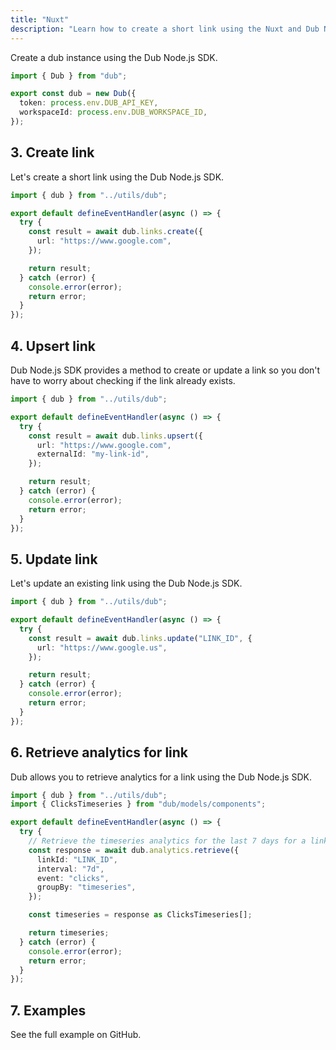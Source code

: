 ```yaml
---
title: "Nuxt"
description: "Learn how to create a short link using the Nuxt and Dub Node.js SDK."
---
```



<Prerequisites />

<InstallNode />

Create a dub instance using the Dub Node.js SDK.

```typescript server/utils/dub.ts
import { Dub } from "dub";

export const dub = new Dub({
  token: process.env.DUB_API_KEY,
  workspaceId: process.env.DUB_WORKSPACE_ID,
});
```

## 3. Create link

Let's create a short link using the Dub Node.js SDK.

```typescript server/api/links.post.ts
import { dub } from "../utils/dub";

export default defineEventHandler(async () => {
  try {
    const result = await dub.links.create({
      url: "https://www.google.com",
    });

    return result;
  } catch (error) {
    console.error(error);
    return error;
  }
});
```

## 4. Upsert link

Dub Node.js SDK provides a method to create or update a link so you don't have to worry about checking if the link already exists.

```typescript server/api/links.put.ts
import { dub } from "../utils/dub";

export default defineEventHandler(async () => {
  try {
    const result = await dub.links.upsert({
      url: "https://www.google.com",
      externalId: "my-link-id",
    });

    return result;
  } catch (error) {
    console.error(error);
    return error;
  }
});
```

## 5. Update link

Let's update an existing link using the Dub Node.js SDK.

```typescript server/api/links.patch.ts
import { dub } from "../utils/dub";

export default defineEventHandler(async () => {
  try {
    const result = await dub.links.update("LINK_ID", {
      url: "https://www.google.us",
    });

    return result;
  } catch (error) {
    console.error(error);
    return error;
  }
});
```

## 6. Retrieve analytics for link

Dub allows you to retrieve analytics for a link using the Dub Node.js SDK.

```typescript server/api/analytics.get.ts
import { dub } from "../utils/dub";
import { ClicksTimeseries } from "dub/models/components";

export default defineEventHandler(async () => {
  try {
    // Retrieve the timeseries analytics for the last 7 days for a link
    const response = await dub.analytics.retrieve({
      linkId: "LINK_ID",
      interval: "7d",
      event: "clicks",
      groupBy: "timeseries",
    });

    const timeseries = response as ClicksTimeseries[];

    return timeseries;
  } catch (error) {
    console.error(error);
    return error;
  }
});
```

## 7. Examples

<CardGroup cols={2}>
  <Card
    title="Nuxt.js Example"
    icon="arrow-up-right-from-square"
    href="https://github.com/dubinc/examples/tree/main/node/nuxt"
  >
    See the full example on GitHub.
  </Card>
</CardGroup>
